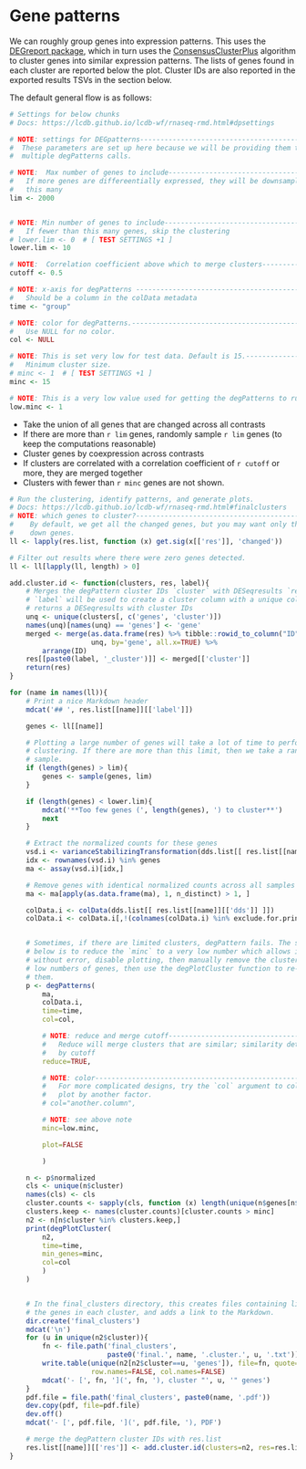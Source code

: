 # Gene patterns {.tabset}

We can roughly group genes into expression patterns. This uses the [DEGreport
package](https://www.bioconductor.org/packages/release/bioc/html/DEGreport.html),
which in turn uses the
[ConsensusClusterPlus](https://www.bioconductor.org/packages/release/bioc/html/ConsensusClusterPlus.html)
algorithm to cluster genes into similar expression patterns. The lists of genes
found in each cluster are reported below the plot. Cluster IDs are also reported in
the exported results TSVs in the section below.

The default general flow is as follows:

```r
# Settings for below chunks
# Docs: https://lcdb.github.io/lcdb-wf/rnaseq-rmd.html#dpsettings

# NOTE: settings for DEGpatterns-----------------------------------------------
#  These parameters are set up here because we will be providing them to
#  multiple degPatterns calls.

# NOTE:  Max number of genes to include----------------------------------------
#   If more genes are differeentially expressed, they will be downsampled to
#   this many
lim <- 2000


# NOTE: Min number of genes to include----------------------------------------
#   If fewer than this many genes, skip the clustering
# lower.lim <- 0  # [ TEST SETTINGS +1 ]
lower.lim <- 10

# NOTE:  Correlation coefficient above which to merge clusters-----------------
cutoff <- 0.5

# NOTE: x-axis for degPatterns ------------------------------------------------
#   Should be a column in the colData metadata
time <- "group"

# NOTE: color for degPatterns.------------------------------------------------
#   Use NULL for no color.
col <- NULL

# NOTE: This is set very low for test data. Default is 15.---------------------
#   Minimum cluster size.
# minc <- 1  # [ TEST SETTINGS +1 ]
minc <- 15

# NOTE: This is a very low value used for getting the degPatterns to run -----
low.minc <- 1
```

- Take the union of all genes that are changed across all contrasts
- If there are more than `r lim` genes, randomly sample `r lim` genes (to keep the computations reasonable)
- Cluster genes by coexpression across contrasts
- If clusters are correlated with a correlation coefficient of `r cutoff` or
  more, they are merged together
- Clusters with fewer than `r minc` genes are not shown.

```r
# Run the clustering, identify patterns, and generate plots.
# Docs: https://lcdb.github.io/lcdb-wf/rnaseq-rmd.html#finalclusters
# NOTE: which genes to cluster?------------------------------------------------
#    By default, we get all the changed genes, but you may want only the up or
#    down genes.
ll <- lapply(res.list, function (x) get.sig(x[['res']], 'changed'))

# Filter out results where there were zero genes detected.
ll <- ll[lapply(ll, length) > 0]

add.cluster.id <- function(clusters, res, label){
    # Merges the degPattern cluster IDs `cluster` with DESeqresults `res`
    # `label` will be used to create a cluster column with a unique column name 
    # returns a DESeqresults with cluster IDs
    unq <- unique(clusters[, c('genes', 'cluster')])
    names(unq)[names(unq) == 'genes'] <- 'gene'
    merged <- merge(as.data.frame(res) %>% tibble::rowid_to_column("ID"),
                    unq, by='gene', all.x=TRUE) %>%
        arrange(ID)
    res[[paste0(label, '_cluster')]] <- merged[['cluster']]
    return(res)
}

for (name in names(ll)){
    # Print a nice Markdown header
    mdcat('## ', res.list[[name]][['label']])

    genes <- ll[[name]]

    # Plotting a large number of genes will take a lot of time to perform the
    # clustering. If there are more than this limit, then we take a random
    # sample.
    if (length(genes) > lim){
        genes <- sample(genes, lim)
    }

    if (length(genes) < lower.lim){
        mdcat('**Too few genes (', length(genes), ') to cluster**')
        next
    }

    # Extract the normalized counts for these genes
    vsd.i <- varianceStabilizingTransformation(dds.list[[ res.list[[name]][['dds']] ]], blind=TRUE)
    idx <- rownames(vsd.i) %in% genes
    ma <- assay(vsd.i)[idx,]

    # Remove genes with identical normalized counts across all samples
    ma <- ma[apply(as.data.frame(ma), 1, n_distinct) > 1, ]

    colData.i <- colData(dds.list[[ res.list[[name]][['dds']] ]])
    colData.i <- colData.i[,!(colnames(colData.i) %in% exclude.for.printing)]


    # Sometimes, if there are limited clusters, degPattern fails. The solution
    # below is to reduce the `minc` to a very low number which allows it to run
    # without error, disable plotting, then manually remove the clusters with
    # low numbers of genes, then use the degPlotCluster function to re-plot
    # them.
    p <- degPatterns(
        ma,
        colData.i,
        time=time,
        col=col,

        # NOTE: reduce and merge cutoff----------------------------------------
        #   Reduce will merge clusters that are similar; similarity determined
        #   by cutoff
        reduce=TRUE,

        # NOTE: color----------------------------------------------------------
        #   For more complicated designs, try the `col` argument to color the
        #   plot by another factor.
        # col="another.column",

        # NOTE: see above note
        minc=low.minc,

        plot=FALSE

        )

    n <- p$normalized
    cls <- unique(n$cluster)
    names(cls) <- cls
    cluster.counts <- sapply(cls, function (x) length(unique(n$genes[n$cluster==x])))
    clusters.keep <- names(cluster.counts)[cluster.counts > minc]
    n2 <- n[n$cluster %in% clusters.keep,]
    print(degPlotCluster(
        n2,
        time=time,
        min_genes=minc,
        col=col
        )
    )


    # In the final_clusters directory, this creates files containing lists of
    # the genes in each cluster, and adds a link to the Markdown.
    dir.create('final_clusters')
    mdcat('\n')
    for (u in unique(n2$cluster)){
        fn <- file.path('final_clusters',
                        paste0('final.', name, '.cluster.', u, '.txt'))
        write.table(unique(n2[n2$cluster==u, 'genes']), file=fn, quote=FALSE,
                    row.names=FALSE, col.names=FALSE)
        mdcat('- [', fn, '](', fn, '), cluster "', u, '" genes')
    }
    pdf.file = file.path('final_clusters', paste0(name, '.pdf'))
    dev.copy(pdf, file=pdf.file)
    dev.off()
    mdcat('- [', pdf.file, '](', pdf.file, '), PDF')

    # merge the degPattern cluster IDs with res.list
    res.list[[name]][['res']] <- add.cluster.id(clusters=n2, res=res.list[[name]][['res']], label=name)
}
```
